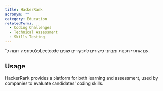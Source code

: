```yaml
---
title: HackerRank
acronym: ""
category: Education
relatedTerms:
  - Coding Challenges
  - Technical Assessment
  - Skills Testing
---
```


פלטפורמה דומה ל־Leetcode עם אתגרי תכנות ומבחני כישורים לתפקידים שונים.

## Usage

HackerRank provides a platform for both learning and assessment, used by companies to evaluate candidates' coding skills.
